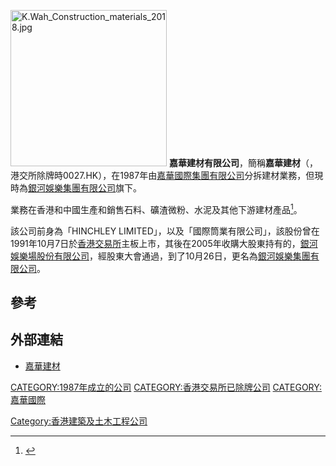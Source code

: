 [[File:K.Wah_Construction_materials_2018.jpg|250px]]
'''嘉華建材有限公司'''，簡稱'''嘉華建材'''（'''{{lang-en|K. WAH CONSTRUCTION MATERIALS LIMITED}}'''，港交所除牌時0027.HK），在1987年由[[嘉華國際集團有限公司|嘉華國際集團有限公司]]分拆建材業務，但現時為[[銀河娛樂集團有限公司|銀河娛樂集團有限公司]]旗下。

業務在香港和中國生產和銷售石料、礦渣微粉、水泥及其他下游建材產品<REF>
{{Cite web |url=http://www.kwcml.com/tc/introduction.php |title=嘉華建材有限公司簡介 |accessdate=2014-12-27 |archive-date=2020-02-14 |archive-url=https://web.archive.org/web/20200214213855/http://www.kwcml.com/tc/introduction.php |dead-url=no }}
</REF>。

該公司前身為「HINCHLEY LIMITED」，以及「國際筒業有限公司」，該股份曾在1991年10月7日於[[香港交易所|香港交易所]]主板上市，其後在2005年收購大股東持有的，[[銀河娛樂場股份有限公司|銀河娛樂場股份有限公司]]，經股東大會通過，到了10月26日，更名為[[銀河娛樂集團有限公司|銀河娛樂集團有限公司]]。

==參考==
{{reflist}}

==外部連結==
*[http://www.kwcml.com/tc/ 嘉華建材]{{Wayback|url=http://www.kwcml.com/tc/ |date=20190915073045 }}


{{嘉華集團}}
[[CATEGORY:1987年成立的公司|CATEGORY:1987年成立的公司]]
[[Category:香港建築及土木工程公司|Category:香港建築及土木工程公司]]
[[CATEGORY:香港交易所已除牌公司|CATEGORY:香港交易所已除牌公司]]
[[CATEGORY:嘉華國際|CATEGORY:嘉華國際]]